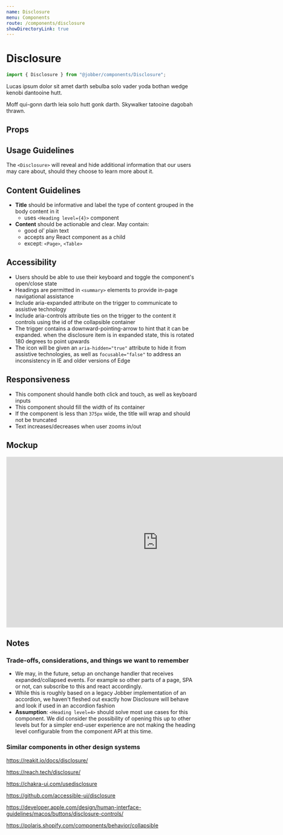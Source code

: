 ```yaml
---
name: Disclosure
menu: Components
route: /components/disclosure
showDirectoryLink: true
---
```



# Disclosure

```ts
import { Disclosure } from "@jobber/components/Disclosure";
```

<Playground>
  <Disclosure title="Open to see more content organa palpatine lobot jawa kamino.">
    <Content>
      <p>
        Lucas ipsum dolor sit amet darth sebulba solo vader yoda bothan wedge
        kenobi dantooine hutt.
      </p>
      <p>
        Moff qui-gonn darth leia solo hutt gonk darth. Skywalker tatooine
        dagobah thrawn.
      </p>
    </Content>
  </Disclosure>
</Playground>

## Props

<Props of={Disclosure} />

## Usage Guidelines

The `<Disclosure>` will reveal and hide additional information that our users
may care about, should they choose to learn more about it.

## Content Guidelines

- **Title** should be informative and label the type of content grouped in the
  body content in it
  - uses `<Heading level={4}>` component
- **Content** should be actionable and clear. May contain:
  - good ol’ plain text
  - accepts any React component as a child
  - except: `<Page>`, `<Table>`

## Accessibility

- Users should be able to use their keyboard and toggle the component's
  open/close state
- Headings are permitted in `<summary>` elements to provide in-page navigational
  assistance
- Include aria-expanded attribute on the trigger to communicate to assistive
  technology
- Include aria-controls attribute ties on the trigger to the content it controls
  using the id of the collapsible container
- The trigger contains a downward-pointing-arrow to hint that it can be
  expanded. when the disclosure item is in expanded state, this is rotated 180
  degrees to point upwards
- The icon will be given an `aria-hidden="true"` attribute to hide it from
  assistive technologies, as well as `focusable="false"` to address an
  inconsistency in IE and older versions of Edge

## Responsiveness

- This component should handle both click and touch, as well as keyboard inputs
- This component should fill the width of its container
- If the component is less than `375px` wide, the title will wrap and should not
  be truncated
- Text increases/decreases when user zooms in/out

## Mockup

<iframe
  style="border: 1px solid rgba(0, 0, 0, 0.1);"
  width="800"
  height="450"
  src="https://www.figma.com/file/NSFGqkxgycP8JbEwmaDW8d/Design-System-Contribution-%5BDisclosure%5D?node-id=456%3A3679"
  allowfullscreen
></iframe>

## Notes

### Trade-offs, considerations, and things we want to remember

- We may, in the future, setup an onchange handler that receives
  expanded/collapsed events. For example so other parts of a page, SPA or not,
  can subscribe to this and react accordingly.
- While this is roughly based on a legacy Jobber implementation of an accordion,
  we haven't fleshed out exactly how Disclosure will behave and look if used in
  an accordion fashion
- **Assumption**: `<Heading level=4>` should solve most use cases for this
  component. We did consider the possibility of opening this up to other levels
  but for a simpler end-user experience are not making the heading level
  configurable from the component API at this time.

### Similar components in other design systems

https://reakit.io/docs/disclosure/

https://reach.tech/disclosure/

https://chakra-ui.com/usedisclosure

https://github.com/accessible-ui/disclosure

https://developer.apple.com/design/human-interface-guidelines/macos/buttons/disclosure-controls/

https://polaris.shopify.com/components/behavior/collapsible
